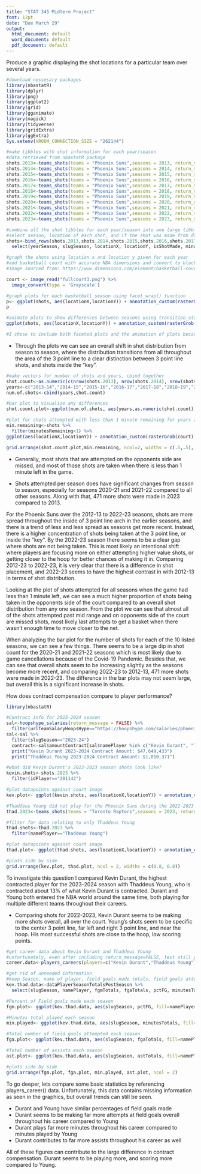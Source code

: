 ---
title: "STAT 345 Midterm Project"
font: 12pt
date: "Due March 29"
output:
  html_document: default
  word_document: default
  pdf_document: default
---
Produce a graphic displaying the shot locations for a particular team over several years. 
```{r, include=FALSE}
#download nessesary packages
library(nbastatR)
library(dplyr)
library(png)
library(ggplot2)
library(grid)
library(gganimate)
library(magick)
library(tidyverse)
library(gridExtra)
library(ggExtra)
Sys.setenv(VROOM_CONNECTION_SIZE = "262144")
```

```{r, warning=FALSE, fig.width=10,fig.height=5, echo=FALSE}
#make tibbles with shot information for each year/season
#data retrieved from nbastatR package
shots.2013<-teams_shots(teams = "Phoenix Suns",seasons = 2013, return_message = FALSE)
shots.2014<-teams_shots(teams = "Phoenix Suns",seasons = 2014, return_message = FALSE)
shots.2015<-teams_shots(teams = "Phoenix Suns",seasons = 2015, return_message = FALSE)
shots.2016<-teams_shots(teams = "Phoenix Suns",seasons = 2016, return_message = FALSE)
shots.2017<-teams_shots(teams = "Phoenix Suns",seasons = 2017, return_message = FALSE)
shots.2018<-teams_shots(teams = "Phoenix Suns",seasons = 2018, return_message = FALSE)
shots.2019<-teams_shots(teams = "Phoenix Suns",seasons = 2019, return_message = FALSE)
shots.2020<-teams_shots(teams = "Phoenix Suns",seasons = 2020, return_message = FALSE)
shots.2021<-teams_shots(teams = "Phoenix Suns",seasons = 2021, return_message = FALSE)
shots.2022<-teams_shots(teams = "Phoenix Suns",seasons = 2022, return_message = FALSE)
shots.2023<-teams_shots(teams = "Phoenix Suns",seasons = 2023, return_message = FALSE)

#combine all the shot tibbles for each year/season into one large tibble
#select season, location of each shot, and if the shot was made from data to make a tibble with only nessesary information 
shots<-bind_rows(shots.2013,shots.2014,shots.2015,shots.2016,shots.2017,shots.2018,shots.2019,shots.2020,shots.2021,shots.2022,shots.2023) %>%
  select(yearSeason, slugSeason, locationX, locationY, isShotMade, minutesRemaining)

#graph the shots using location x and location y given for each year
#add basketball court with accurate NBA dimensions and convert to black and white
#image sourced from: https://www.dimensions.com/element/basketball-court 

court <- image_read("fullcourt3.png") %>%
  image_convert(type = 'Grayscale')

#graph plots for each basketball season using facet_wrap() function
p<- ggplot(shots, aes(locationX,locationY)) + annotation_custom(rasterGrob(court), ymin=-25, ymax=850,xmin=-400,xmax=400) + geom_point(aes(color=isShotMade), alpha=.25,size=.6) + scale_color_manual(values = c("#FFCD00", "#E56020"))+ coord_fixed() + facet_wrap(~slugSeason, nrow=2, ncol=6) + theme_classic()  + theme(axis.line=element_blank(), axis.text.x=element_blank(), axis.text.y=element_blank(), axis.ticks=element_blank(), axis.title.x=element_blank(), axis.title.y=element_blank()) + labs(title = "Phoenix Suns Shots by Season", color = "Made Shot") + guides(color = guide_legend(override.aes = list(size = 10)))
p
```

```{r, echo=FALSE, warning=FALSE, fig.with=3, fig.height=3}
#animate plots to show differences between seasons using transition_states()
ggplot(shots, aes(locationX,locationY)) + annotation_custom(rasterGrob(court), ymin=-25, ymax=850,xmin=-400,xmax=400) + geom_point(aes(color=isShotMade), alpha=.15,size=.8) + scale_color_manual(values = c("#FFCD00", "#E56020"))+ coord_fixed() + theme_classic()  + theme(axis.line=element_blank(),axis.text.x=element_blank(),axis.text.y=element_blank(), axis.ticks=element_blank(), axis.title.x=element_blank(), axis.title.y=element_blank()) + transition_states(slugSeason, transition_length = 0) + labs(title = "Phoenix Suns Shots Season: {closest_state}", color = "Scored Shot") + guides(color = guide_legend(override.aes = list(size = 10)))

#I chose to include both faceted plots and the animation of plots because I thought that both contributed to an understanding of shot distribution throughout the years. 
```

- Through the plots we can see an overall shift in shot distribution from season to season, where the distribution transitions from all throughout the area of the 3 point line to a clear distinction between 3 point line shots, and shots inside the "key". 

```{r, warning=FALSE, echo=FALSE, fig.width=3,fig.height=3}
#make vectors for number of shots and years, cbind together
shot.count<-as.numeric(c(nrow(shots.2013), nrow(shots.2014), nrow(shots.2015), nrow(shots.2016), nrow(shots.2017), nrow(shots.2018), nrow(shots.2019), nrow(shots.2020),nrow(shots.2021), nrow(shots.2022), nrow(shots.2023)))
years<-c("2013-14","2014-15","2015-16","2016-17","2017-18","2018-19","2019-20","2020-21","2021-22","2022-23")
num.of.shots<-cbind(years,shot.count)

#bar plot to visualize any differences 
shot.count.plot<-ggplot(num.of.shots, aes(years,as.numeric(shot.count))) + geom_col(fill="#CB6F2B") +ylim(0, max(shot.count)) + labs(title="Number of Shots Attempted Per Season", x="Season", y="Number of Shots Attempted") + theme(axis.text.x = element_text(angle = 45, hjust = 1))
```

```{r, echo=FALSE, warning=FALSE, fig.with=3, fig.height=3}
#plot for shots attempted with less than 1 minute remaining for years 2012-2023 
min.remaining<-shots %>%
  filter(minutesRemaining<1) %>% 
ggplot(aes(locationX,locationY)) + annotation_custom(rasterGrob(court), ymin=-25, ymax=850,xmin=-400,xmax=400) + geom_point(aes(color=isShotMade), alpha=.5,size=.8) + scale_color_manual(values = c("#FFCD00", "#E56020"))+ coord_fixed()+ theme_classic()  + theme(axis.line=element_blank(),axis.text.x=element_blank(),axis.text.y=element_blank(), axis.ticks=element_blank(), axis.title.x=element_blank(), axis.title.y=element_blank()) + labs(title = "Phoenix Suns Shots with Less than One Minute Left in Play",subtitle= "Seasons: 2012-13 through 2022-23", color = "Made Shot") + guides(color = guide_legend(override.aes = list(size = 10)))

grid.arrange(shot.count.plot,min.remaining, ncol=2, widths = c(.5,.5), padding = unit(0.9))
```

- Generally, most shots that are attempted on the opponents side are missed, and most of those shots are taken when there is less than 1 minute left in the game. 

- Shots attempted per season does have significant changes from season to season, especially for seasons 2020-21 and 2021-22 compared to all other seasons. Along with that, 471 more shots were made in 2023 compared to 2013. 


For the Phoenix Suns over the 2012-13 to 2022-23 seasons, shots are more spread throughout the inside of 3 point line arch in the earlier seasons, and there is a trend of less and less spread as seasons get more recent. Instead, there is a higher concentration of shots being taken at the 3 point line, or inside the "key". By the 2022-23 season there seems to be a clear gap where shots are not being taken. This is most likely an intentional shift where players are focusing more on either attempting higher value shots, or getting closer to the hoop for better chances of making it in. Comparing 2012-23 to 2022-23, it is very clear that there is a difference in shot placement, and 2022-23 seems to have the highest contrast in with 2012-13 in terms of shot distribution.

Looking at the plot of shots attempted for all seasons when the game had less than 1 minute left, we can see a much higher proportion of shots being taken in the opponents side of the court compared to an overall shot distribution from any one season. From the plot we can see that almost all of the shots attempted past mid range and on opponents side of the court are missed shots, most likely last attempts to get a basket when there wasn't enough time to move closer to the net. 

When analyzing the bar plot for the number of shots for each of the 10 listed seasons, we can see a few things. There seems to be a large dip in shot count for the 2020-21 and 2021-22 seasons which is most likely due to game cancellations because of the Covid-19 Pandemic. Besides that, we can see that overall shots seem to be increasing slightly as the seasons become more recent, and comparing 2022-23 to 2012-13, 471 more shots were made in 2022-23. The difference in the bar plots may not seem large, but overall this is a significant increase in shots. 

 
How does contract compensation compare to player performance? 
```{r, fig.with=14, warning=FALSE, echo=FALSE}
library(nbastatR)

#Contract info for 2023-2024 season
sal<-hoopshype_salaries(return_message = FALSE) %>%
  filter(urlTeamSalaryHoopsHype=="https://hoopshype.com/salaries/phoenix_suns/")
sal<-sal %>%
  filter(slugSeason=="2023-24") 
  contract<-sal$amountContract[sal$namePlayer %in% c("Kevin Durant", "Thaddeus Young")]
  print("Kevin Durant 2023-2024 Contract Amount: $47,649,433")
  print("Thaddeus Young 2023-2024 Contract Amount: $1,010,371")

#what did Kevin Durant's 2022-2023 season shots look like?
kevin.shots<-shots.2023 %>%
  filter(idPlayer=="201142")

#plot datapoints against court image
kev.plot<- ggplot(kevin.shots, aes(locationX,locationY)) + annotation_custom(rasterGrob(court),  ymin=-35, ymax=800,xmin=-400,xmax=400) + geom_point(aes(color=isShotMade), alpha=.55,size=2.8) + scale_color_manual(values = c("#FFCD00", "#E56020"))+ coord_fixed() + theme_classic()  + theme(axis.line=element_blank(),axis.text.x=element_blank(),axis.text.y=element_blank(), axis.ticks=element_blank(), axis.title.x=element_blank(), axis.title.y=element_blank()) + labs(title = "Kevin Durant Shots: 2022-2023 Season", color = "Made Shot")

#Thaddeus Young did not play for the Phoenix Suns during the 2022-2023 season, so we will have to retrieve his data from "Toronto Raptors" team_shots tibble
thad.2023<-teams_shots(teams = "Toronto Raptors",seasons = 2023, return_message = FALSE)

#filter for data relating to only Thaddeus Young
thad.shots<-thad.2023 %>%
  filter(namePlayer=="Thaddeus Young")

#plot datapoints against court image
thad.plot<- ggplot(thad.shots, aes(locationX,locationY)) + annotation_custom(rasterGrob(court),  ymin=-25, ymax=850,xmin=-400,xmax=400) + geom_point(aes(color=isShotMade), alpha=.55,size=2.8) + scale_color_manual(values = c("#FFCD00", "#E56020"))+ coord_fixed() + theme_classic()  + theme(axis.line=element_blank(),axis.text.x=element_blank(),axis.text.y=element_blank(), axis.ticks=element_blank(), axis.title.x=element_blank(), axis.title.y=element_blank()) + labs(title = "Thaddeus Young Shots: 2022-2023 Season", color = "Made Shot")

#plots side by side
grid.arrange(kev.plot, thad.plot, ncol = 2, widths = c(0.8, 0.8))
```

To investigate this question I compared Kevin Durant, the highest contracted player for the 2023-2024 season with Thaddeus Young, who is contracted about 13% of what Kevin Durant is contracted. Durant and Young both entered the NBA world around the same time, both playing for multiple different teams throughout their careers. 

- Comparing shots for 2022-2023, Kevin Durant seems to be making more shots overall, all over the court. Young's shots seem to be specific to the center 3 point line, far left and right 3 point line, and near the hoop. His most successful shots are close to the hoop, low scoring points. 


```{r, warning=FALSE, fig.width=10, echo=FALSE}

#get career data about Kevin Durant and Thaddeus Young
#unfortunately, even after including return_message=FALSE, text still prints 
career.data<-players_careers(players=c("Kevin Durant","Thaddeus Young"),return_message = FALSE )

#get rid of unneeded information
#keep Season, name of player, field goals made totals, field goals attempted total, percentage of field goals made, minutes played total, points total, and assists total for possible analysis.
kev.thad.data<-dataPlayerSeasonTotalsPostSeason %>%
  select(slugSeason, namePlayer, fgmTotals, fgaTotals, pctFG, minutesTotals, ptsTotals, astTotals)

#Percent of Field goals made each season
fgm.plot<- ggplot(kev.thad.data, aes(slugSeason, pctFG, fill=namePlayer)) + geom_col(position = position_dodge2(preserve = "single"))  + scale_fill_manual(values=c("orange2", "maroon4")) + scale_y_continuous(limits=c(0:1), labels = scales::label_percent()) + labs(title = "Field Goal Percentage by Season", x = "Regular Season", y = "Field Goal Made Percentage", fill="Player") + theme(axis.text.x = element_text(angle = 45, hjust = 1)) 

#Minutes total played each season
min.played<- ggplot(kev.thad.data, aes(slugSeason, minutesTotals, fill=namePlayer)) + geom_col(position = position_dodge2(preserve = "single"))  + scale_fill_manual(values=c("orange2", "maroon4")) + labs(title = "Minutes Played Each Season", x = "Regular Season", y = "Minutes Played", fill="Player") + theme(axis.text.x = element_text(angle = 45, hjust = 1)) 

#Total number of field goals attempted each season
fga.plot<- ggplot(kev.thad.data, aes(slugSeason, fgaTotals, fill=namePlayer)) + geom_col(position = position_dodge2(preserve = "single"))  + scale_fill_manual(values=c("orange2", "maroon4")) + labs(title = "Total Number of Field Goals Attemped", x = "Regular Season", y = "# of Field Goal Attempts", fill="Player") + theme(axis.text.x = element_text(angle = 45, hjust = 1)) 

#Total number of assists each season
ast.plot<- ggplot(kev.thad.data, aes(slugSeason, astTotals, fill=namePlayer)) + geom_col(position = position_dodge2(preserve = "single"))  + scale_fill_manual(values=c("orange2", "maroon4")) + labs(title = "Total Number of Assists", x = "Regular Season", y = "Total # of Assists", fill="Player") + theme(axis.text.x = element_text(angle = 45, hjust = 1)) 

#plots side by side
grid.arrange(fgm.plot, fga.plot, min.played, ast.plot, ncol = 2)
```


To go deeper, lets compare some basic statistics by referencing players_career() data. Unfortunately, this data contains missing information as seen in the graphics, but overall trends can still be seen. 

- Durant and Young have similar percentages of field goals made
- Durant seems to be making far more attempts at field goals overall throughout his career compared to Young
- Durant plays far more minutes throughout his career compared to minutes played by Young
- Durant contributes to far more assists throughout his career as well

All of these figures can contribute to the large difference in contract compensation. Durant seems to be playing more, and scoring more compared to Young.
